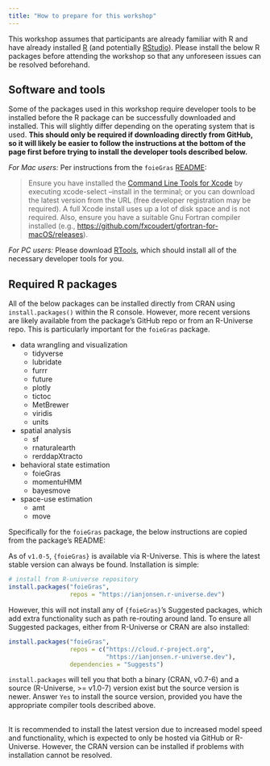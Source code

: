 ```yaml
---
title: "How to prepare for this workshop"
---
```


This workshop assumes that participants are already familiar with R and have already installed [R](https://www.r-project.org) (and potentially [RStudio](https://www.rstudio.com/products/rstudio/download/#download)). Please install the below R packages before attending the workshop so that any unforeseen issues can be resolved beforehand.


## Software and tools

Some of the packages used in this workshop require developer tools to be installed before the R package can be successfully downloaded and installed. This will slightly differ depending on the operating system that is used. **This should only be required if downloading directly from GitHub, so it will likely be easier to follow the instructions at the bottom of the page first before trying to install the developer tools described below.**

*For Mac users:*
Per instructions from the `foieGras` [README](https://github.com/ianjonsen/foieGras): 

> Ensure you have installed the [Command Line Tools for Xcode](https://developer.apple.com/download/more/) by executing xcode-select --install in the terminal; or you can download the latest version from the URL (free developer registration may be required). A full Xcode install uses up a lot of disk space and is not required. Also, ensure you have a suitable Gnu Fortran compiler installed (e.g., <https://github.com/fxcoudert/gfortran-for-macOS/releases>).


*For PC users:*
Please download [RTools](https://cran.r-project.org/bin/windows/Rtools/), which should install all of the necessary developer tools for you.


## Required R packages

All of the below packages can be installed directly from CRAN using `install.packages()` within the R console. However, more recent versions are likely available from the package's GitHub repo or from an R-Universe repo. This is particularly important for the `foieGras` package.
<br>

* data wrangling and visualization
  * tidyverse
  * lubridate
  * furrr
  * future
  * plotly
  * tictoc
  * MetBrewer
  * viridis
  * units
  
* spatial analysis
  * sf
  * rnaturalearth
  * rerddapXtracto

* behavioral state estimation
  * foieGras
  * momentuHMM
  * bayesmove

* space-use estimation
  * amt
  * move


Specifically for the `foieGras` package, the below instructions are copied from the package's README:

As of `v1.0-5`, `{foieGras}` is available via R-Universe. This is where the latest stable version can always be found. Installation is simple:
```r
# install from R-universe repository
install.packages("foieGras", 
                 repos = "https://ianjonsen.r-universe.dev")
```
However, this will not install any of `{foieGras}`'s Suggested packages, which add extra functionality such as path re-routing around land. To ensure all Suggested packages, either from R-Universe or CRAN are also installed:
```r
install.packages("foieGras", 
                 repos = c("https://cloud.r-project.org",
                           "https://ianjonsen.r-universe.dev"),
                 dependencies = "Suggests")
```
`install.packages` will tell you that both a binary (CRAN, v0.7-6) and a source (R-Universe, >= v1.0-7) version exist but the source version is newer. Answer `Yes` to install the source version, provided you have the appropriate compiler tools described above.
<br><br>

It is recommended to install the latest version due to increased model speed and functionality, which is expected to only be hosted via GitHub or R-Universe. However, the CRAN version can be installed if problems with installation cannot be resolved.


